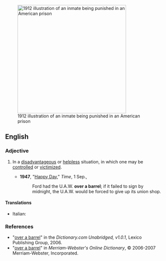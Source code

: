 [[Image:Punishment of the Paddle, 1912.jpg‎|right|350px|thumb|1912 illustration of an inmate being punished in an American prison]]

==English==

===Adjective===
{{en-adj|head=[[over]] [[a]] [[barrel]]|-}}

# {{context|idiomatic}} In a [[disadvantageous]] or [[helpless]] situation, in which one may be [[control]]led or [[victimize]]d.
#* '''1947''', "[http://www.time.com/time/magazine/article/0,9171,887580,00.html Happy Day]," ''Time'', 1 Sep.,
#*: Ford had the U.A.W. '''over a barrel'''; if it failed to sign by midnight, the U.A.W. would be forced to give up its union shop.


====Translations====
{{trans-top|helpless situation}}

* Italian: {{t-|it|spalle al muro}}

{{trans-bottom}}

===References===
*"[http://dictionary.reference.com/search?r=2&q=over%20a%20barrel over a barrel]" in the ''Dictionary.com Unabridged, v1.0.1'', Lexico Publishing Group, 2006.
*"[http://www.m-w.com/cgi-bin/dictionary?book=Dictionary&va=over+a+barrel over a barrel]" in ''Merriam-Webster's Online Dictionary'', © 2006-2007 Merriam-Webster, Incorporated.